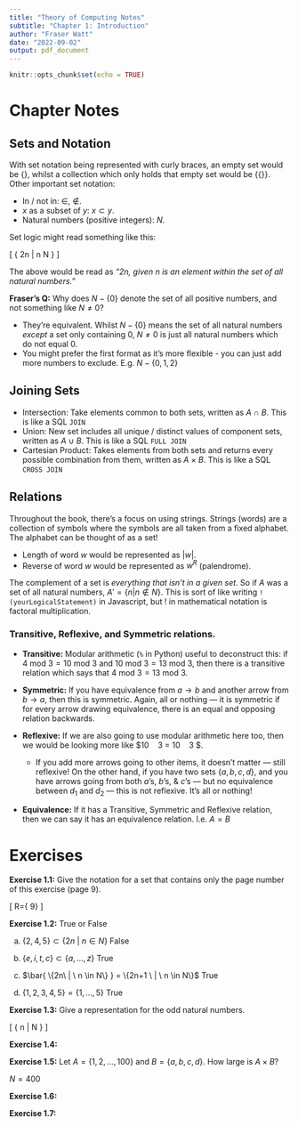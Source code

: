 ```yaml
---
title: "Theory of Computing Notes"
subtitle: "Chapter 1: Introduction"
author: "Fraser Watt"
date: "2022-09-02"
output: pdf_document
---
```


```r

knitr::opts_chunk$set(echo = TRUE)
```

# Chapter Notes

## Sets and Notation

With set notation being represented with curly braces, an empty set would be ${ \{ \} }$, whilst a collection which only holds that empty set would be ${ \{\{ \}\} }$. Other important set notation:

- In / not in: ${ \in , \ \notin }$.
- ${x}$ as a subset of ${y}$: ${x \subset y}$.
- Natural numbers (positive integers): ${N}$.

Set logic might read something like this:

\[ \{ 2n | n \in N \} \]

The above would be read as *"*${2n}$*, given *${n}$ *is an element within the set of all natural numbers."*

**Fraser's Q:** Why does ${N - \{0\}}$ denote the set of all positive numbers, and not something like ${N \neq 0}$?

- They're equivalent. Whilst ${N - \{0\}}$ means the set of all natural numbers *except* a set only containing ${0}$, ${N \neq 0}$ is just all natural numbers which do not equal ${0}$.
- You might prefer the first format as it's more flexible - you can just add more numbers to exclude. E.g. ${N - \{0, 1, 2\}}$

## Joining Sets

- Intersection: Take elements common to both sets, written as ${A \ \cap \ B }$. This is like a SQL `JOIN`
- Union: New set includes all unique / distinct values of component sets, written as ${A \ \cup \ B }$. This is like a SQL `FULL JOIN`
- Cartesian Product: Takes elements from both sets and returns every possible combination from them, written as ${A \ \times \ B }$. This is like a SQL `CROSS JOIN`

## Relations

Throughout the book, there's a focus on using strings. Strings (words) are a collection of symbols where the symbols are all taken from a fixed alphabet. The alphabet can be thought of as a set!

- Length of word $w$ would be represented as $|w|$.
- Reverse of word $w$ would be represented as $w^R$ (palendrome).

The complement of a set is *everything that isn't in a given set*. So if ${A}$ was a set of all natural numbers, $A'= \{ n | n \notin N \}$. This is sort of like writing `!(yourLogicalStatement)` in Javascript, but ${!}$ in mathematical notation is factoral multiplication. 

### Transitive, Reflexive, and Symmetric relations.

- **Transitive:** Modular arithmetic (`%` in Python) useful to deconstruct this: if $4 \ \text{mod} \ 3  = 10 \ \text{mod} \ 3$ and $10 \ \text{mod} \ 3 = 13 \ \text{mod} \ 3$, then there is a transitive relation which says that $4 \ \text{mod} \ 3  = 13 \ \text{mod} \ 3$.

- **Symmetric:** If you have equivalence from $a \rightarrow b$ and another arrow from $b \rightarrow a$, then this is symmetric. Again, all or nothing — it is symmetric if for every arrow drawing equivalence, there is an equal and opposing relation backwards.

- **Reflexive:** If we are also going to use modular arithmetic here too, then we would be looking more like $10 \ \text{mod} \ 3 = 10 \ \text{mod} \ 3 $.
  - If you add more arrows going to other items, it doesn’t matter — still reflexive! On the other hand, if you have two sets $\{a,b,c,d\}$, and you have arrows going from both $a$’s, $b$’s, & $c$’s — but no equivalence between $d_1$ and $d_2$ — this is not reflexive. It’s all or nothing!

- **Equivalence:** If it has a Transitive, Symmetric and Reflexive relation, then we can say it has an equivalence relation. I.e. $A=B$

# Exercises

**Exercise 1.1:** Give the notation for a set that contains only the page number of this exercise (page 9).

\[ R=\{ 9\} \]

**Exercise 1.2:** True or False

a) $\{2, 4, 5\} \subset \{ 2n \ | \ n \in N \}$
False

b) $\{e, i, t, c\} \subset \{a, ..., z\}$
True

c) $\bar{ \{2n\ | \ n \in N\} } = \{2n+1 \ | \ n \in N\}$
True

d) $\{ 1, 2, 3, 4, 5 \} = \{1, ... , 5\}$
True

**Exercise 1.3:** Give a representation for the odd natural numbers.

\[ \{ n | \frac{n}{2} \notin N \} \]

**Exercise 1.4:**

**Exercise 1.5:** Let $A= \{1, 2, ..., 100 \}$ and $B= \{ a, b, c, d \}$. How large is $A \times B$?

$N=400$

**Exercise 1.6:**

**Exercise 1.7:**
